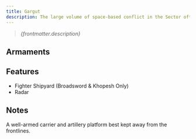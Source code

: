 ```yaml
---
title: Gargut
description: The large volume of space-based conflict in the Sector often spells the demise of many outposts, waystations, and starfortresses. The Gargut had met such a fate; originally a minor, derelict fabhub, she was later converted into a bulksome, shambling battlecarrier, superior at range with her frontal guns, and capable at swatting flankers away with her rear cannons. She still bears much of the same modules as she did in her civilian life, and with the added strain of so many cannons and a slapdash fighter bay, her powergrid often struggles to keep up with the demand. Longer breaks between battles might be necessary for those that want to pilot this shambling monstrosity.
---
```



> *{frontmatter.description}*


## Armaments

<ShipWeaponList ship={frontmatter.title} />


## Features

* Fighter Shipyard (Broadsword & Khopesh Only)
* Radar


## Notes

A well-armed carrier and artillery platform best kept away from the frontlines.